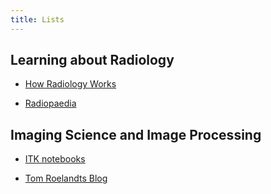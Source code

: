 ```yaml
---
title: Lists
---
```


## Learning about Radiology

- [How Radiology Works](https://youtube.com/@HowRadiologyWorks?si=pHnQtXnARjNc-kKu)

- [Radiopaedia](https://radiopaedia.org/)

## Imaging Science and Image Processing

- [ITK notebooks](http://insightsoftwareconsortium.github.io/SimpleITK-Notebooks/)

- [Tom Roelandts Blog](https://tomroelandts.com/)

